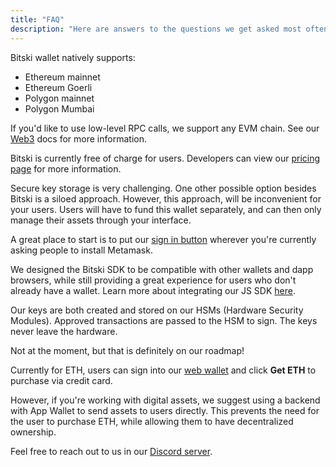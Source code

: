```yaml
---
title: "FAQ"
description: "Here are answers to the questions we get asked most often."
---
```


<AccordionGroup>
<Accordion title="Which networks do you support?">

Bitski wallet natively supports:

* Ethereum mainnet
* Ethereum Goerli
* Polygon mainnet
* Polygon Mumbai

If you'd like to use low-level RPC calls, we support any EVM chain. See our [Web3](/build-with-bitski/web-3/web3-get-started) docs for more information.
  
</Accordion>
<Accordion title="How much does Bitski charge?">

Bitski is currently free of charge for users. Developers can view our [pricing page](https://www.bitski.com/pricing/) for more information.
  
</Accordion>
<Accordion title="What are the benefits of Bitski managing key storage for new users?">

Secure key storage is very challenging. One other possible option besides Bitski is a siloed approach. However, this approach, will be inconvenient for your users. Users will have to fund this wallet separately, and can then only manage their assets through your interface.
  
</Accordion>
<Accordion title="How should I integrate Bitski into my app?">

A great place to start is to put our [sign in button](https://github.com/bitskico/bitski-js#using-the-bitski-connect-button) wherever you're currently asking people to install Metamask. 

</Accordion>
<Accordion title="I already have an app that uses Metamask, can I still use Bitski?">

We designed the Bitski SDK to be compatible with other wallets and dapp browsers, while still providing a great experience for users who don't already have a wallet. Learn more about integrating our JS SDK [here](https://github.com/BitskiCo/bitski-js).

</Accordion>
<Accordion title="How are you storing and managing private keys?">

Our keys are both created and stored on our HSMs (Hardware Security Modules). Approved transactions are passed to the HSM to sign. The keys never leave the hardware.

</Accordion>
<Accordion title="Do you have an Android SDK?">

Not at the moment, but that is definitely on our roadmap!

</Accordion>
<Accordion title="How will users fund their wallet?">

Currently for ETH, users can sign into our [web wallet](https://wallet.bitski.com/) and click **Get ETH** to purchase via credit card.

However, if you're working with digital assets, we suggest using a backend with App Wallet to send assets to users directly. This prevents the need for the user to purchase ETH, while allowing them to have decentralized ownership.

</Accordion>
<Accordion title="You still haven't answered my question">

Feel free to reach out to us in our [Discord server](https://discord.gg/YJgEcR9YW3).

</Accordion>
</AccordionGroup>